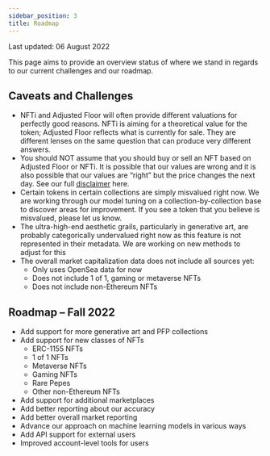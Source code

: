 ```yaml
---
sidebar_position: 3
title: Roadmap
---
```


Last updated: 06 August 2022

This page aims to provide an overview status of where we stand in regards to our current challenges and our roadmap.

## Caveats and Challenges
* NFTi and Adjusted Floor will often provide different valuations for perfectly good reasons. NFTi is aiming for a theoretical value for the token; Adjusted Floor reflects what is currently for sale. They are different lenses on the same question that can produce very different answers.
* You should NOT assume that you should buy or sell an NFT based on Adjusted Floor or NFTi. It is possible that our values are wrong and it is also possible that our values are “right” but the price changes the next day.
See our full [disclaimer](/disclaimer) here.
*	Certain tokens in certain collections are simply misvalued right now. We are working through our model tuning on a collection-by-collection base to discover areas for improvement. If you see a token that you believe is misvalued, please let us know.
*	The ultra-high-end aesthetic grails, particularly in generative art, are probably categorically undervalued right now as this feature is not represented in their metadata. We are working on new methods to adjust for this
* The overall market capitalization data does not include all sources yet:
  * Only uses OpenSea data for now
  * Does not include 1 of 1, gaming or metaverse NFTs
  * Does not include non-Ethereum NFTs

## Roadmap – Fall 2022
* Add support for more generative art and PFP collections
* Add support for new classes of NFTs
  * ERC-1155 NFTs
  * 1 of 1 NFTs
  * Metaverse NFTs
  * Gaming NFTs
  * Rare Pepes
  * Other non-Ethereum NFTs  
* Add support for additional marketplaces
*	Add better reporting about our accuracy
*	Add better overall market reporting
*	Advance our approach on machine learning models in various ways 
*	Add API support for external users
*	Improved account-level tools for users
